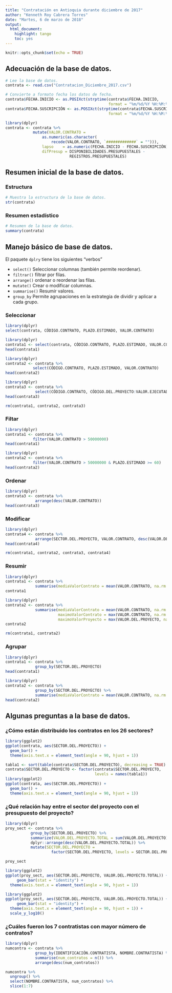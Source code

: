 ```yaml
---
title: "Contratación en Antioquia durante diciembre de 2017"
author: "Kenneth Roy Cabrera Torres"
date: "Martes, 6 de marzo de 2018"
output: 
  html_document: 
    highlight: tango
    toc: yes
---
```


```r
knitr::opts_chunk$set(echo = TRUE)
```


## Adecuación de la base de datos.

```r
# Lee la base de datos.
contrata <- read.csv("Contratacion_Diciembre_2017.csv")

# Convierte a formato fecha los datos de fecha.
contrata$FECHA.INICIO <- as.POSIXct(strptime(contrata$FECHA.INICIO,
                                             format = "%m/%d/%Y %H:%M:%S"))
contrata$FECHA.SUSCRIPCIÓN <- as.POSIXct(strptime(contrata$FECHA.SUSCRIPCIÓN,
                                             format = "%m/%d/%Y %H:%M:%S"))

library(dplyr)
contrata <- contrata %>% 
            mutate(VALOR.CONTRATO = 
                as.numeric(as.character(
                    recode(VALOR.CONTRATO, `#############` = ""))),
                lapso    = as.numeric(FECHA.INICIO - FECHA.SUSCRIPCIÓN)/(3600*24),
                difPresup = DISPONIBILIDADES.PRESUPUESTALES -
                            REGISTROS.PRESUPUESTALES)

```


## Resumen inicial de la base de datos.

### Estructura

```r
# Muestra la estructura de la base de datos.
str(contrata)
```


### Resumen estadístico

```r
# Resumen de la base de datos.
summary(contrata)
```

## Manejo básico de base de datos.

El paquete `dplry` tiene los siguientes "verbos"

 - `select()` Seleccionar columnas (también permite reordenar).
 - `filtrar()` filtrar por filas.
 - `arrange()` ordenar o reordenar las filas.
 - `mutate()` Crear o modificar columnas.
 - `summarise()` Resumir valores.
 - `group_by` Permite agrupaciones en la estrategia de dividir y aplicar a cada grupo.
 
 
### Seleccionar

```r
library(dplyr)
select(contrata, CÓDIGO.CONTRATO, PLAZO.ESTIMADO, VALOR.CONTRATO)
```

```r
library(dplyr)
contrata1 <- select(contrata, CÓDIGO.CONTRATO, PLAZO.ESTIMADO, VALOR.CONTRATO)
head(contrata1)
```

```r
library(dplyr)
contrata2 <- contrata %>% 
            select(CÓDIGO.CONTRATO, PLAZO.ESTIMADO, VALOR.CONTRATO)
head(contrata2)
```


```r
library(dplyr)
contrata3 <- contrata %>%
             select(CÓDIGO.CONTRATO, CÓDIGO.DEL.PROYECTO:VALOR.EJECUTADO.DEL.PROYECTO)
head(contrata3)
```

```r
rm(contrata1, contrata2, contrata3)
```


### Filtar

```r
library(dplyr)
contrata1 <- contrata %>%
            filter(VALOR.CONTRATO > 50000000)
head(contrata1)
```

```r
library(dplyr)
contrata2 <- contrata %>%
            filter(VALOR.CONTRATO > 50000000 & PLAZO.ESTIMADO >= 60)
head(contrata2)
```

### Ordenar

```r
library(dplyr)
contrata3 <- contrata %>%
             arrange(desc(VALOR.CONTRATO))
head(contrata3)
```


### Modificar

```r
library(dplyr)
contrata4 <- contrata %>%
             arrange(SECTOR.DEL.PROYECTO, VALOR.CONTRATO, desc(VALOR.DEL.PROYECTO))
head(contrata4)
```


```r
rm(contrata1, contrata2, contrata3, contrata4)
```


### Resumir

```r
library(dplyr)
contrata1 <- contrata %>%
             summarise(mediaValorContrato = mean(VALOR.CONTRATO, na.rm = TRUE))
contrata1
```
```r
library(dplyr)
contrata2 <- contrata %>%
             summarise(mediaValorContrato = mean(VALOR.CONTRATO, na.rm = TRUE),
                       maximoValorContrato = max(VALOR.CONTRATO, na.rm = TRUE),
                       maximoValorProyecto = max(VALOR.DEL.PROYECTO, na.rm = TRUE))
contrata2
```

```r
rm(contrata1, contrata2)
```



### Agrupar

```r
library(dplyr)
contrata1 <- contrata %>%
             group_by(SECTOR.DEL.PROYECTO)
head(contrata1)

```


```r
library(dplyr)
contrata2 <- contrata %>%
             group_by(SECTOR.DEL.PROYECTO) %>%
             summarise(mediaValorContrato = mean(VALOR.CONTRATO, na.rm = TRUE))
head(contrata2)
```





## Algunas preguntas a la base de datos.

### ¿Cómo están distribuido los contratos en los 26 sectores?

```r
library(ggplot2)
ggplot(contrata, aes(SECTOR.DEL.PROYECTO)) +
  geom_bar() +
  theme(axis.text.x = element_text(angle = 90, hjust = 1))
```

```r
tabla1 <- sort(table(contrata$SECTOR.DEL.PROYECTO), decreasing = TRUE)
contrata$SECTOR.DEL.PROYECTO <- factor(contrata$SECTOR.DEL.PROYECTO,
                                       levels = names(tabla1))
library(ggplot2)
ggplot(contrata, aes(SECTOR.DEL.PROYECTO)) +
  geom_bar() +
  theme(axis.text.x = element_text(angle = 90, hjust = 1)) 
```

### ¿Qué relación hay entre el sector del proyecto con el presupuesto del proyecto?

```r
library(dplyr)
proy_sect <- contrata %>%
           group_by(SECTOR.DEL.PROYECTO) %>%
           summarize(VALOR.DEL.PROYECTO.TOTAL = sum(VALOR.DEL.PROYECTO)) %>%
           dplyr::arrange(desc(VALOR.DEL.PROYECTO.TOTAL)) %>%
           mutate(SECTOR.DEL.PROYECTO = 
                    factor(SECTOR.DEL.PROYECTO, levels = SECTOR.DEL.PROYECTO))

proy_sect
```

```r
library(ggplot2)
ggplot(proy_sect, aes(SECTOR.DEL.PROYECTO, VALOR.DEL.PROYECTO.TOTAL)) +
     geom_bar(stat = "identity") + 
  theme(axis.text.x = element_text(angle = 90, hjust = 1)) 
```


```r
library(ggplot2)
ggplot(proy_sect, aes(SECTOR.DEL.PROYECTO, VALOR.DEL.PROYECTO.TOTAL)) +
     geom_bar(stat = "identity") + 
  theme(axis.text.x = element_text(angle = 90, hjust = 1)) +
  scale_y_log10()
```

### ¿Cuáles fueron los 7 contratistas con mayor número de contratos?


```r
library(dplyr)
numcontra <- contrata %>%
             group_by(IDENTIFICACIÓN.CONTRATISTA, NOMBRE.CONTRATISTA) %>%
             summarise(num_contratos = n()) %>%
             arrange(desc(num_contratos))

numcontra %>%
  ungroup() %>%
  select(NOMBRE.CONTRATISTA, num_contratos) %>%
  slice(1:7)
```

